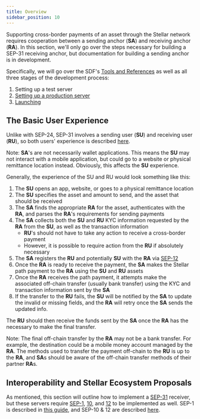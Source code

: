 ```yaml
---
title: Overview
sidebar_position: 10
---
```



Supporting cross-border payments of an asset through the Stellar network requires cooperation between a sending anchor (**SA**) and receiving anchor (**RA**). In this section, we'll only go over the steps necessary for building a SEP-31 receiving anchor, but documentation for building a sending anchor is in development.

Specifically, we will go over the SDF's [Tools and References](./reference-implementations.mdx) as well as all three stages of the development process:

1. Setting up a test server
1. [Setting up a production server](./setting-up-production-server.mdx)
1. [Launching](./launch.mdx)

## The Basic User Experience

Unlike with SEP-24, SEP-31 involves a sending user (**SU**) and receiving user (**RU**), so both users' experience is described [here](../../anchoring-assets/enabling-cross-border-payments/setting-up-test-server/#stellar-docsearch-form).

<Alert>

Note: **SA**'s are not necessarily wallet applications. This means the **SU** may not interact with a mobile application, but could go to a website or physical remittance location instead. Obviously, this affects the **SU** experience.

</Alert>

Generally, the experience of the SU and RU would look something like this:

1. The **SU** opens an app, website, or goes to a physical remittance location
1. The **SU** specifies the asset and amount to send, and the asset that should be received
1. The **SA** finds the appropriate **RA** for the asset, authenticates with the **RA**, and parses the **RA**'s requirements for sending payments
1. The **SA** collects both the **SU** and **RU** KYC information requested by the **RA** from the **SU**, as well as the transaction information
   - **RU**'s should not have to take any action to receive a cross-border payment
   - However, it is possible to require action from the **RU** if absolutely necessary
1. The **SA** registers the **RU** and potentially **SU** with the **RA** via [SEP-12](https://github.com/stellar/stellar-protocol/blob/master/ecosystem/sep-0012.md)
1. Once the **RA** is ready to receive the payment, the **SA** makes the Stellar path payment to the **RA** using the **SU** and **RU** assets
1. Once the **RA** receives the path payment, it attempts make the associated off-chain transfer (usually bank transfer) using the KYC and transaction information sent by the **SA**
1. If the transfer to the **RU** fails, the **SU** will be notified by the **SA** to update the invalid or missing fields, and the **RA** will retry once the **SA** sends the updated info.

The **RU** should then receive the funds sent by the **SA** once the **RA** has the necessary to make the final transfer.

<Alert>

Note: The final off-chain transfer by the **RA** may not be a bank transfer. For example, the destination could be a mobile money account managed by the **RA**. The methods used to transfer the payment off-chain to the **RU** is up to the **RA**, and **SA**s should be aware of the off-chain transfer methods of their partner **RA**s.

</Alert>

## Interoperability and Stellar Ecosystem Proposals

As mentioned, this section will outline how to implement a [SEP-31](https://github.com/stellar/stellar-protocol/blob/master/ecosystem/sep-0031.md) receiver, but these servers require [SEP-1](https://github.com/stellar/stellar-protocol/blob/master/ecosystem/sep-0001.md), [10](https://github.com/stellar/stellar-protocol/blob/master/ecosystem/sep-0010.md), and [12](https://github.com/stellar/stellar-protocol/blob/master/ecosystem/sep-0012.md) to be implemented as well. SEP-1 is described in [this guide](../../../issuing-assets/publishing-asset-info.mdx), and SEP-10 & 12 are described [here](#setting-up-test-server.mdx).
